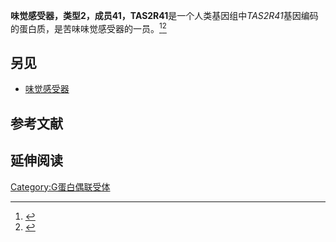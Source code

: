 {{PBB|geneid=259287}}
'''味觉感受器，类型2，成员41，TAS2R41'''是一个人类基因组中''TAS2R41''基因编码的蛋白质，是苦味味觉感受器的一员。<ref name="pmid12379855">{{cite journal | author = Bufe B, Hofmann T, Krautwurst D, Raguse JD, Meyerhof W | title = The human TAS2R16 receptor mediates bitter taste in response to beta-glucopyranosides | journal = Nat Genet | volume = 32 | issue = 3 | pages = 397–401 | pmid = 12379855 | pmc =  | doi = 10.1038/ng1014 |date=Oct 2002}}</ref><ref name="entrez">{{cite web | title = Entrez Gene: TAS2R41 taste receptor, type 2, member 41| url = http://www.ncbi.nlm.nih.gov/sites/entrez?Db=gene&Cmd=ShowDetailView&TermToSearch=259287| accessdate = }}</ref>

==另见==
* [[味觉感受器|味觉感受器]]

==参考文献==
{{reflist}}

==延伸阅读==
{{refbegin | 2}}
{{PBB_Further_reading 
| citations = 
*{{cite journal  | author=Margolskee RF |title=Molecular mechanisms of bitter and sweet taste transduction. |journal=J. Biol. Chem. |volume=277 |issue= 1 |pages= 1–4 |year= 2002 |pmid= 11696554 |doi= 10.1074/jbc.R100054200 }}
*{{cite journal  | author=Montmayeur JP, Matsunami H |title=Receptors for bitter and sweet taste. |journal=Curr. Opin. Neurobiol. |volume=12 |issue= 4 |pages= 366–71 |year= 2002 |pmid= 12139982 |doi=10.1016/S0959-4388(02)00345-8  }}
*{{cite journal  | author=Strausberg RL, Feingold EA, Grouse LH, ''et al.'' |title=Generation and initial analysis of more than 15,000 full-length human and mouse cDNA sequences. |journal=Proc. Natl. Acad. Sci. U.S.A. |volume=99 |issue= 26 |pages= 16899–903 |year= 2003 |pmid= 12477932 |doi= 10.1073/pnas.242603899  | pmc=139241 }}
*{{cite journal  | author=Zhang Y, Hoon MA, Chandrashekar J, ''et al.'' |title=Coding of sweet, bitter, and umami tastes: different receptor cells sharing similar signaling pathways. |journal=Cell |volume=112 |issue= 3 |pages= 293–301 |year= 2003 |pmid= 12581520 |doi=10.1016/S0092-8674(03)00071-0  }}
*{{cite journal  | author=Conte C, Ebeling M, Marcuz A, ''et al.'' |title=Identification and characterization of human taste receptor genes belonging to the TAS2R family. |journal=Cytogenet. Genome Res. |volume=98 |issue= 1 |pages= 45–53 |year= 2003 |pmid= 12584440 |doi= 10.1159/000068546 }}
*{{cite journal  | author=Fischer A, Gilad Y, Man O, Pääbo S |title=Evolution of bitter taste receptors in humans and apes. | url=https://archive.org/details/sim_molecular-biology-and-evolution_2005-03_22_3/page/432 |journal=Mol. Biol. Evol. |volume=22 |issue= 3 |pages= 432–6 |year= 2005 |pmid= 15496549 |doi= 10.1093/molbev/msi027 }}
*{{cite journal  | author=Go Y, Satta Y, Takenaka O, Takahata N |title=Lineage-specific loss of function of bitter taste receptor genes in humans and nonhuman primates. |journal=Genetics |volume=170 |issue= 1 |pages= 313–26 |year= 2006 |pmid= 15744053 |doi= 10.1534/genetics.104.037523  | pmc=1449719 }}
}}
{{refend}}


{{NLM content}}
{{G protein-coupled receptors}}
[[Category:G蛋白偶联受体|Category:G蛋白偶联受体]]